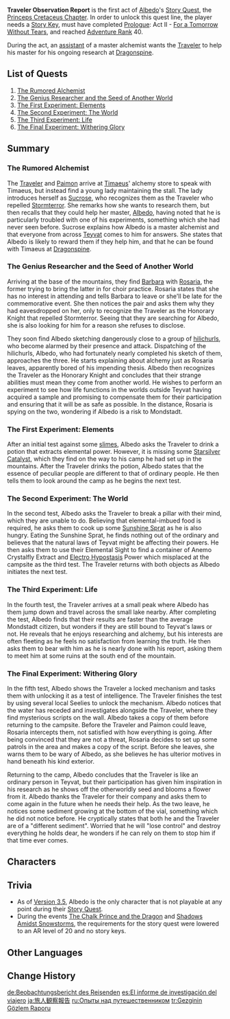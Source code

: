 {{Act Infobox
|image          = Story Card Princeps Cretaceus Chapter Act I.png
|type           = Story
|chapter        = Princeps Cretaceus Chapter
|actNum         = I
|character      = Albedo
|ARReq          = 40
|keyReq         = 1
|archonQuestReq = [[Prologue]]: Act II - [[For a Tomorrow Without Tears]]
}}
'''Traveler Observation Report''' is the first act of [[Albedo]]'s [[Story Quest]], the [[Princeps Cretaceus Chapter]]. In order to unlock this quest line, the player needs a [[Story Key]], must have completed [[Prologue]]: Act II - [[For a Tomorrow Without Tears]], and reached [[Adventure Rank]] 40.

During the act, an [[Sucrose|assistant]] of a master alchemist wants the [[Traveler]] to help his master for his ongoing research at [[Dragonspine]].

==List of Quests==
# [[The Rumored Alchemist]]
# [[The Genius Researcher and the Seed of Another World]]
# [[The First Experiment: Elements]]
# [[The Second Experiment: The World]]
# [[The Third Experiment: Life]]
# [[The Final Experiment: Withering Glory]]

==Summary==
===The Rumored Alchemist===
The [[Traveler]] and [[Paimon]] arrive at [[Timaeus]]' alchemy store to speak with Timaeus, but instead find a young lady maintaining the stall. The lady introduces herself as [[Sucrose]], who recognizes them as the Traveler who repelled [[Dvalin|Stormterror]]. She remarks how she wants to research them, but then recalls that they could help her master, [[Albedo]], having noted that he is particularly troubled with one of his experiments, something which she had never seen before. Sucrose explains how Albedo is a master alchemist and that everyone from across [[Teyvat]] comes to him for answers. She states that Albedo is likely to reward them if they help him, and that he can be found with Timaeus at [[Dragonspine]].

===The Genius Researcher and the Seed of Another World===
Arriving at the base of the mountains, they find [[Barbara]] with [[Rosaria]], the former trying to bring the latter in for choir practice. Rosaria states that she has no interest in attending and tells Barbara to leave or she'll be late for the commemorative event. She then notices the pair and asks them why they had eavesdropped on her, only to recognize the Traveler as the Honorary Knight that repelled Stormterror. Seeing that they are searching for Albedo, she is also looking for him for a reason she refuses to disclose.

They soon find Albedo sketching dangerously close to a group of [[hilichurls]], who become alarmed by their presence and attack. Dispatching of the hilichurls, Albedo, who had fortunately nearly completed his sketch of them, approaches the three. He starts explaining about alchemy just as Rosaria leaves, apparently bored of his impending thesis. Albedo then recognizes the Traveler as the Honorary Knight and concludes that their strange abilities must mean they come from another world. He wishes to perform an experiment to see how life functions in the worlds outside Teyvat having acquired a sample and promising to compensate them for their participation and ensuring that it will be as safe as possible. In the distance, Rosaria is spying on the two, wondering if Albedo is a risk to Mondstadt.

===The First Experiment: Elements===
After an initial test against some [[slimes]], Albedo asks the Traveler to drink a potion that extracts elemental power. However, it is missing some [[Starsilver Catalyst]], which they find on the way to his camp he had set up in the mountains. After the Traveler drinks the potion, Albedo states that the essence of peculiar people are different to that of ordinary people. He then tells them to look around the camp as he begins the next test.

===The Second Experiment: The World===
In the second test, Albedo asks the Traveler to break a pillar with their mind, which they are unable to do. Believing that elemental-imbued food is required, he asks them to cook up some [[Sunshine Sprat]] as he is also hungry. Eating the Sunshine Sprat, he finds nothing out of the ordinary and believes that the natural laws of Teyvat might be affecting their powers. He then asks them to use their Elemental Sight to find a container of Anemo Crystalfly Extract and [[Electro Hypostasis]] Power which misplaced at the campsite as the third test. The Traveler returns with both objects as Albedo initiates the next test.

===The Third Experiment: Life===
In the fourth test, the Traveler arrives at a small peak where Albedo has them jump down and travel across the small lake nearby. After completing the test, Albedo finds that their results are faster than the average Mondstadt citizen, but wonders if they are still bound to Teyvat's laws or not. He reveals that he enjoys researching and alchemy, but his interests are often fleeting as he feels no satisfaction from learning the truth. He then asks them to bear with him as he is nearly done with his report, asking them to meet him at some ruins at the south end of the mountain.

===The Final Experiment: Withering Glory===
In the fifth test, Albedo shows the Traveler a locked mechanism and tasks them with unlocking it as a test of intelligence. The Traveler finishes the test by using several local Seelies to unlock the mechanism. Albedo notices that the water has receded and investigates alongside the Traveler, where they find mysterious scripts on the wall. Albedo takes a copy of them before returning to the campsite. Before the Traveler and Paimon could leave, Rosaria intercepts them, not satisfied with how everything is going. After being convinced that they are not a threat, Rosaria decides to set up some patrols in the area and makes a copy of the script. Before she leaves, she warns them to be wary of Albedo, as she believes he has ulterior motives in hand beneath his kind exterior.

Returning to the camp, Albedo concludes that the Traveler is like an ordinary person in Teyvat, but their participation has given him inspiration in his research as he shows off the otherworldly seed and blooms a flower from it. Albedo thanks the Traveler for their company and asks them to come again in the future when he needs their help. As the two leave, he notices some sediment growing at the bottom of the vial, something which he did not notice before. He cryptically states that both he and the Traveler are of a "different sediment". Worried that he will "lose control" and destroy everything he holds dear, he wonders if he can rely on them to stop him if that time ever comes.

==Characters==
{{Character Appearances|Traveler Observation Report|type=Story Quest}}

==Trivia==
* As of [[Version 3.5]], Albedo is the only character that is not playable at any point during their [[Story Quest]].
* During the events [[The Chalk Prince and the Dragon]] and [[Shadows Amidst Snowstorms]], the requirements for the story quest were lowered to an AR level of 20 and no story keys.

==Other Languages==
{{Other Languages
|en      = Traveler Observation Report
|zhs     = 旅行者观察报告
|zhs_rm  = Lǚxíng-zhě Guānchá Bàogào
|zht     = 旅行者觀察報告
|zht_rm  = Lǚxíng-zhě Guānchá Bàogào
|zh_tl   = Traveler Observation Report
|ja      = 旅人観察報告
|ja_rm   = Tabibito Kansatsu Houkoku
|ja_tl   = Traveler Observation Report
|ko      = 여행자 관찰 보고
|ko_rm   = Yeohaengja Gwanchal Bogo
|ko_tl   = Traveler Observation Report
|es      = El informe de investigación del viajero
|es_tl   = The Investigation Report of the Traveler
|es_note = ''del viajero'' is a masculine term
|fr      = Rapport d'observation de voyage
|fr_tl   = Travel Observation Report
|ru      = Опыты над путешественником
|ru_tl   = Experiments on the Traveler
|th      = รายงานการสังเกตนักเดินทาง
|th_rm   = Raingan Kan Sangket Nakdoenthang
|th_tl   = Traveler Observation Report
|vi      = Báo Cáo Quan Sát Nhà Lữ Hành
|vi_tl   = 
|de      = Beobachtungsbericht des Reisenden
|de_tl   = Traveler's Observation Report
|id      = Laporan Observasi Pengembara
|id_tl   = Traveler Observation Report
|pt      = Relatório de Observação do Viajante
|pt_tl   = Observation Report of the Traveler
|pt_note = ''do Viajante'' is a masculine term
|tr      = Gezginin Gözlem Raporu
|tr_tl   = Traveler's Observation Report
|it      = Rapporto di osservazione del viaggiatore
|it_tl   = 
}}

==Change History==
{{Change History|1.2}}

[[de:Beobachtungsbericht des Reisenden]]
[[es:El informe de investigación del viajero]]
[[ja:旅人観察報告]]
[[ru:Опыты над путешественником]]
[[tr:Gezginin Gözlem Raporu]]